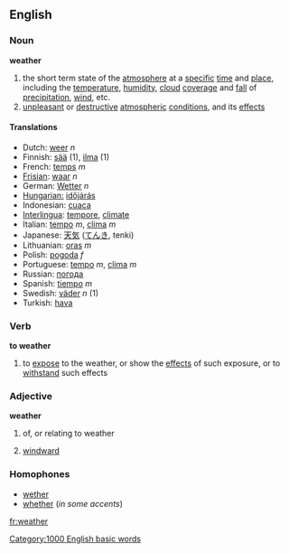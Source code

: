 ==English==
===Noun===
'''weather'''
# the short term state of the [[atmosphere]] at a [[specific]] [[time]] and [[place]], including the [[temperature]], [[humidity]], [[cloud]] [[cover]]age and [[fall]] of [[precipitation]], [[wind]], etc.
# [[unpleasant]] or [[destructive]] [[atmospheric]] [[condition]]s, and its [[effect]]s
====Translations====
*Dutch: [[weer]] ''n''
*Finnish: [[sää]] (1), [[ilma]] (1)
*French: [[temps]] ''m''
*[[Frisian]]: [[waar]] ''n''
*German: [[Wetter]] ''n''
*[[:hu:időjárás|Hungarian:]] [[időjárás]]
*Indonesian: [[cuaca]]
*[[Interlingua]]: [[tempore]], [[climate]]
*Italian: [[tempo]] ''m'', [[clima]] ''m''
*Japanese: [[天気]] ([[てんき]], tenki)
*Lithuanian: [[oras]] ''m''
*Polish: [[pogoda]] ''f''
*Portuguese: [[tempo]] ''m'', [[clima]] ''m''
*Russian: [[погода]]
*Spanish: [[tiempo]] ''m''
*Swedish: [[väder]] ''n'' (1)
*Turkish: [[hava]]

===Verb===
'''to weather'''
# to [[expose]] to the weather, or show the [[effect]]s of such exposure, or to [[withstand]] such effects

===Adjective===
'''weather'''
# of, or relating to weather
#{{nautical}} [[windward]]

===Homophones===
*[[wether]]
*[[whether]] (''in some accents'')

[[fr:weather]]
[[Category:1000 English basic words]]
